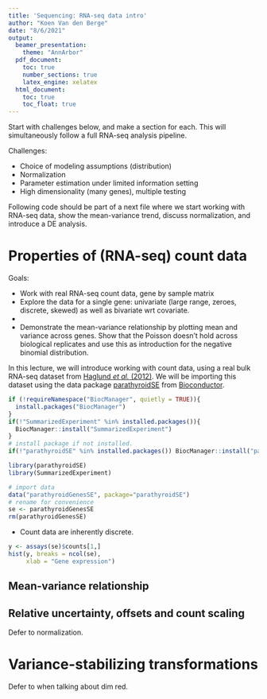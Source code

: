 ```yaml
---
title: 'Sequencing: RNA-seq data intro'
author: "Koen Van den Berge"
date: "8/6/2021"
output: 
  beamer_presentation:
    theme: "AnnArbor"
  pdf_document:
    toc: true
    number_sections: true
    latex_engine: xelatex
  html_document:
    toc: true
    toc_float: true
---
```


Start with challenges below, and make a section for each.
This will simultaneously follow a full RNA-seq analysis pipeline.


Challenges:

 - Choice of modeling assumptions (distribution)
 - Normalization
 - Parameter estimation under limited information setting
 - High dimensionality (many genes), multiple testing

Following code should be part of a next file where we start working with RNA-seq data, show the mean-variance trend, discuss normalization, and introduce a DE analysis.

# Properties of (RNA-seq) count data

Goals:

 - Work with real RNA-seq count data, gene by sample matrix
 - Explore the data for a single gene: univariate (large range, zeroes, discrete, skewed) as well as bivariate wrt covariate.
 - 
 - Demonstrate the mean-variance relationship by plotting mean and variance across genes. Show that the Poisson doesn't hold across biological replicates and use this as introduction for the negative binomial distribution.

In this lecture, we will introduce working with count data, using a real bulk RNA-seq dataset from [Haglund *et al.* (2012)](https://pubmed.ncbi.nlm.nih.gov/23024189/). We will be importing this dataset using the data package [parathyroidSE](https://www.bioconductor.org/packages/release/data/experiment/html/parathyroidSE.html) from [Bioconductor](https://bioconductor.org/).

```r
if (!requireNamespace("BiocManager", quietly = TRUE)){
  install.packages("BiocManager")
}
if(!"SummarizedExperiment" %in% installed.packages()){
  BiocManager::install("SummarizedExperiment")
} 
# install package if not installed.
if(!"parathyroidSE" %in% installed.packages()) BiocManager::install("parathyroidSE")

library(parathyroidSE)
library(SummarizedExperiment)

# import data
data("parathyroidGenesSE", package="parathyroidSE")
# rename for convenience
se <- parathyroidGenesSE
rm(parathyroidGenesSE)
```



 - Count data are inherently discrete.
 
 
```r
y <- assays(se)$counts[1,]
hist(y, breaks = ncol(se),
     xlab = "Gene expression")
```

## Mean-variance relationship


## Relative uncertainty, offsets and count scaling

Defer to normalization.

# Variance-stabilizing transformations

Defer to when talking about dim red.


